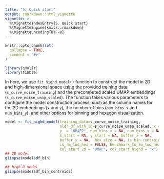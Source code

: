 ```yaml
---
title: "5. Quick start"
output: rmarkdown::html_vignette
vignette: >
  %\VignetteIndexEntry{5. Quick start}
  %\VignetteEngine{knitr::rmarkdown}
  %\VignetteEncoding{UTF-8}
---
```


```r
knitr::opts_chunk$set(
  collapse = TRUE,
  comment = "#>"
)
```

```r
library(quollr)
library(tibble)
```

In here, we use `fit_highd_model()` function to construct the model in 2D and high-dimensional space using the provided training data (`s_curve_noise_training`) and the precomputed scaled UMAP embeddings (`s_curve_noise_umap_scaled`). The function takes various parameters to configure the model construction process, such as the column names for the 2D embeddings (`x` and `y`), the number of bins (`num_bins_x` and `num_bins_y`), and other options for binning and hexagon visualization. 

```r
model <- fit_highd_model(training_data=s_curve_noise_training, 
                         nldr_df_with_id=s_curve_noise_umap_scaled, x = "UMAP1", 
                         y  = "UMAP2", num_bins_x = NA, num_bins_y = NA, 
                         x_start = NA, y_start = NA, buffer_x = NA, 
                         buffer_y = NA,  hex_size = NA, is_bin_centroid = TRUE, 
                         is_rm_lwd_hex = FALSE, benchmark_to_rm_lwd_hex = NA, 
                         col_start_2d = "UMAP", col_start_highd = "x")
## 2D model
glimpse(model$df_bin)

## high-D model
glimpse(model$df_bin_centroids)
```

